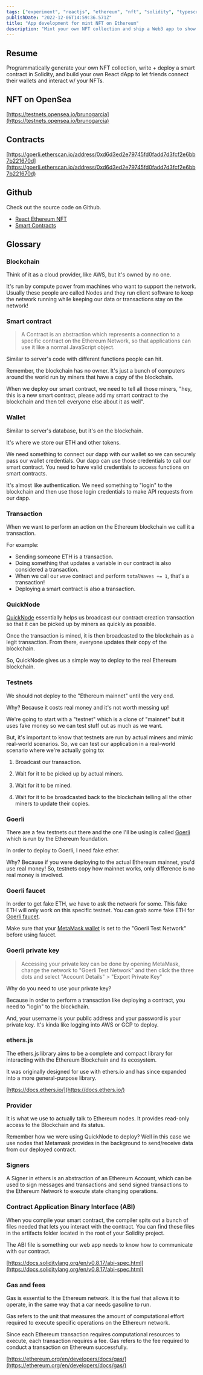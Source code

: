 ```yaml
---
tags: ["experiment", "reactjs", "ethereum", "nft", "solidity", "typescript"]
publishDate: "2022-12-06T14:59:36.571Z"
title: "App development for mint NFT on Ethereum"
description: "Mint your own NFT collection and ship a Web3 app to show them off"
---
```


## Resume

Programmatically generate your own NFT collection, write + deploy a smart contract in Solidity,
and build your own React dApp to let friends connect their wallets and interact w/ your NFTs.

## NFT on OpenSea

[https://testnets.opensea.io/brunogarcia](https://testnets.opensea.io/brunogarcia)

## Contracts

[https://goerli.etherscan.io/address/0xd6d3ed2e79745fd0fadd7d3fcf2e6bb7b221670d](https://goerli.etherscan.io/address/0xd6d3ed2e79745fd0fadd7d3fcf2e6bb7b221670d)

## Github

Check out the source code on Github.

- [React Ethereum NFT](https://github.com/brunogarcia/react-ethereum-nft)
- [Smart Contracts](https://github.com/brunogarcia/smart-contracts-ethereum)

## Glossary

### Blockchain

Think of it as a cloud provider, like AWS, but it's owned by no one.

It's run by compute power from machines who want to support the network. Usually these people are called Nodes and they run client software to keep the network running while keeping our data or transactions stay on the network!

### Smart contract

> A Contract is an abstraction which represents a connection to a specific contract on the Ethereum Network, so that applications can use it like a normal JavaScript object.

Similar to server's code with different functions people can hit.

Remember, the blockchain has no owner. It's just a bunch of computers around the world run by miners that have a copy of the blockchain.

When we deploy our smart contract, we need to tell all those miners, "hey, this is a new smart contract, please add my smart contract to the blockchain and then tell everyone else about it as well".

### Wallet

Similar to server's database, but it's on the blockchain.

It's where we store our ETH and other tokens.

We need something to connect our dapp with our wallet so we can securely pass our wallet credentials. Our dapp can use those credentials to call our smart contract. You need to have valid credentials to access functions on smart contracts.

It's almost like authentication. We need something to "login" to the blockchain and then use those login credentials to make API requests from our dapp.

### Transaction

When we want to perform an action on the Ethereum blockchain we call it a transaction.

For example:

- Sending someone ETH is a transaction.
- Doing something that updates a variable in our contract is also considered a transaction.
- When we call our `wave` contract and perform `totalWaves += 1`, that's a transaction!
- Deploying a smart contract is also a transaction.

### QuickNode

[QuickNode](https://www.quicknode.com/) essentially helps us broadcast our contract creation transaction so that it can be picked up by miners as quickly as possible.

Once the transaction is mined, it is then broadcasted to the blockchain as a legit transaction. From there, everyone updates their copy of the blockchain.

So, QuickNode gives us a simple way to deploy to the real Ethereum blockchain.

### Testnets

We should not deploy to the "Ethereum mainnet" until the very end.

Why? Because it costs real money and it's not worth messing up!

We're going to start with a "testnet" which is a clone of "mainnet" but it uses fake money so we can test stuff out as much as we want.

But, it's important to know that testnets are run by actual miners and mimic real-world scenarios.
So, we can test our application in a real-world scenario where we're actually going to:

1. Broadcast our transaction.

2. Wait for it to be picked up by actual miners.

3. Wait for it to be mined.

4. Wait for it to be broadcasted back to the blockchain telling all the other miners to update their copies.

### Goerli

There are a few testnets out there and the one I'll be using is called [Goerli](https://goerli.net/) which is run by the Ethereum foundation.

In order to deploy to Goerli, I need fake ether.

Why? Because if you were deploying to the actual Ethereum mainnet, you'd use real money! So, testnets copy how mainnet works, only difference is no real money is involved.

### Goerli faucet

In order to get fake ETH, we have to ask the network for some. This fake ETH will only work on this specific testnet. You can grab some fake ETH for [Goerli faucet](https://goerlifaucet.com/).

Make sure that your [MetaMask wallet](https://metamask.io) is set to the "Goerli Test Network" before using faucet.

### Goerli private key

> Accessing your private key can be done by opening MetaMask, change the network to "Goerli Test Network" and then click the three dots and select "Account Details" > "Export Private Key"

Why do you need to use your private key?

Because in order to perform a transaction like deploying a contract, you need to "login" to the blockchain.

And, your username is your public address and your password is your private key.
It's kinda like logging into AWS or GCP to deploy.

### ethers.js

The ethers.js library aims to be a complete and compact library for interacting with the Ethereum Blockchain and its ecosystem.

It was originally designed for use with ethers.io and has since expanded into a more general-purpose library.

[https://docs.ethers.io/](https://docs.ethers.io/)

### Provider

It is what we use to actually talk to Ethereum nodes.
It provides read-only access to the Blockchain and its status.

Remember how we were using QuickNode to deploy?
Well in this case we use nodes that Metamask provides in the background to send/receive data from our deployed contract.

### Signers

A Signer in ethers is an abstraction of an Ethereum Account, which can be used to sign messages and transactions and send signed transactions to the Ethereum Network to execute state changing operations.

### Contract Application Binary Interface (ABI)

When you compile your smart contract, the compiler spits out a bunch of files needed that lets you interact with the contract. You can find these files in the artifacts folder located in the root of your Solidity project.

The ABI file is something our web app needs to know how to communicate with our contract.

[https://docs.soliditylang.org/en/v0.8.17/abi-spec.html](https://docs.soliditylang.org/en/v0.8.17/abi-spec.html)

### Gas and fees

Gas is essential to the Ethereum network. It is the fuel that allows it to operate, in the same way that a car needs gasoline to run.

Gas refers to the unit that measures the amount of computational effort required to execute specific operations on the Ethereum network.

Since each Ethereum transaction requires computational resources to execute, each transaction requires a fee. Gas refers to the fee required to conduct a transaction on Ethereum successfully.

[https://ethereum.org/en/developers/docs/gas/](https://ethereum.org/en/developers/docs/gas/)
